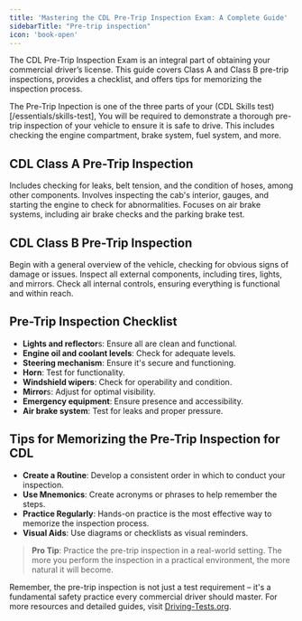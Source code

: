 ```yaml
---
title: 'Mastering the CDL Pre-Trip Inspection Exam: A Complete Guide'
sidebarTitle: "Pre-trip inspection"
icon: 'book-open'
---
```


The CDL Pre-Trip Inspection Exam is an integral part of obtaining your commercial driver’s license. This guide covers Class A and Class B pre-trip inspections, provides a checklist, and offers tips for memorizing the inspection process.

The Pre-Trip Inpection is one of the three parts of your (CDL Skills test)[/essentials/skills-test], You will be required to demonstrate a thorough pre-trip inspection of your vehicle to ensure it is safe to drive. This includes checking the engine compartment, brake system, fuel system, and more.

## CDL Class A Pre-Trip Inspection

<AccordionGroup>
  <Accordion title="Engine Compartment Inspection">
    Includes checking for leaks, belt tension, and the condition of hoses, among other components.
  </Accordion>
  <Accordion title="Cab Check/Engine Start">
    Involves inspecting the cab's interior, gauges, and starting the engine to check for abnormalities.
  </Accordion>
  <Accordion title="Brake Check">
    Focuses on air brake systems, including air brake checks and the parking brake test.
  </Accordion>
</AccordionGroup>

## CDL Class B Pre-Trip Inspection

<Steps>
  <Step title="Vehicle Overview">
    Begin with a general overview of the vehicle, checking for obvious signs of damage or issues.
  </Step>
  <Step title="External Inspection">
    Inspect all external components, including tires, lights, and mirrors.
  </Step>
  <Step title="Internal Inspection">
    Check all internal controls, ensuring everything is functional and within reach.
  </Step>
</Steps>

## Pre-Trip Inspection Checklist

  - **Lights and reflector**s: Ensure all are clean and functional.
  - **Engine oil and coolant levels**: Check for adequate levels.
  - **Steering mechanism**: Ensure it's secure and functioning.
  - **Horn**: Test for functionality.
  - **Windshield wipers**: Check for operability and condition.
  - **Mirror**s: Adjust for optimal visibility.
  - **Emergency equipment**: Ensure presence and accessibility.
  - **Air brake system**: Test for leaks and proper pressure.


## Tips for Memorizing the Pre-Trip Inspection for CDL
  - **Create a Routine**: Develop a consistent order in which to conduct your inspection.
  - **Use Mnemonics**: Create acronyms or phrases to help remember the steps.
  - **Practice Regularly**: Hands-on practice is the most effective way to memorize the inspection process.
  - **Visual Aids**: Use diagrams or checklists as visual reminders.

> **Pro Tip**: Practice the pre-trip inspection in a real-world setting. The more you perform the inspection in a practical environment, the more natural it will become.

Remember, the pre-trip inspection is not just a test requirement – it's a fundamental safety practice every commercial driver should master. For more resources and detailed guides, visit [Driving-Tests.org](https://driving-tests.org).
